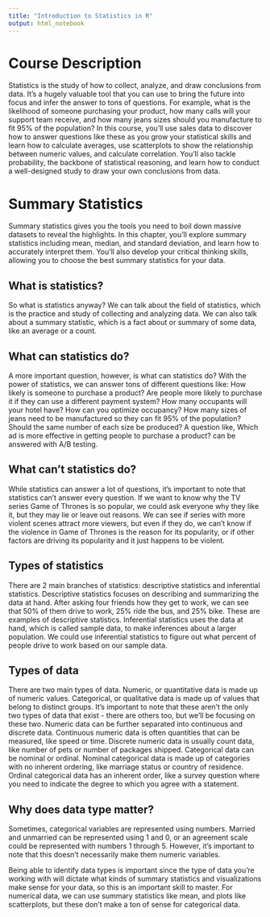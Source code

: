 ```yaml
---
title: "Introduction to Statistics in R"
output: html_notebook
---
```


# Course Description

Statistics is the study of how to collect, analyze, and draw conclusions from data. It’s a hugely valuable tool that you can use to bring the future into focus and infer the answer to tons of questions. For example, what is the likelihood of someone purchasing your product, how many calls will your support team receive, and how many jeans sizes should you manufacture to fit 95% of the population? In this course, you'll use sales data to discover how to answer questions like these as you grow your statistical skills and learn how to calculate averages, use scatterplots to show the relationship between numeric values, and calculate correlation. You'll also tackle probability, the backbone of statistical reasoning, and learn how to conduct a well-designed study to draw your own conclusions from data.

# Summary Statistics

Summary statistics gives you the tools you need to boil down massive datasets to reveal the highlights. In this chapter, you'll explore summary statistics including mean, median, and standard deviation, and learn how to accurately interpret them. You'll also develop your critical thinking skills, allowing you to choose the best summary statistics for your data.

## What is statistics?

So what is statistics anyway? We can talk about the field of statistics, which is the practice and study of collecting and analyzing data. We can also talk about a summary statistic, which is a fact about or summary of some data, like an average or a count.

## What can statistics do?

A more important question, however, is what can statistics do? With the power of statistics, we can answer tons of different questions like: How likely is someone to purchase a product? Are people more likely to purchase it if they can use a different payment system? How many occupants will your hotel have? How can you optimize occupancy? How many sizes of jeans need to be manufactured so they can fit 95% of the population? Should the same number of each size be produced? A question like, Which ad is more effective in getting people to purchase a product? can be answered with A/B testing.

## What can't statistics do?

While statistics can answer a lot of questions, it's important to note that statistics can't answer every question. If we want to know why the TV series Game of Thrones is so popular, we could ask everyone why they like it, but they may lie or leave out reasons. We can see if series with more violent scenes attract more viewers, but even if they do, we can't know if the violence in Game of Thrones is the reason for its popularity, or if other factors are driving its popularity and it just happens to be violent.

## Types of statistics

There are 2 main branches of statistics: descriptive statistics and inferential statistics. Descriptive statistics focuses on describing and summarizing the data at hand. After asking four friends how they get to work, we can see that 50% of them drive to work, 25% ride the bus, and 25% bike. These are examples of descriptive statistics. Inferential statistics uses the data at hand, which is called sample data, to make inferences about a larger population. We could use inferential statistics to figure out what percent of people drive to work based on our sample data.

## Types of data

There are two main types of data. Numeric, or quantitative data is made up of numeric values. Categorical, or qualitative data is made up of values that belong to distinct groups. It's important to note that these aren't the only two types of data that exist - there are others too, but we'll be focusing on these two. Numeric data can be further separated into continuous and discrete data. Continuous numeric data is often quantities that can be measured, like speed or time. Discrete numeric data is usually count data, like number of pets or number of packages shipped. Categorical data can be nominal or ordinal. Nominal categorical data is made up of categories with no inherent ordering, like marriage status or country of residence. Ordinal categorical data has an inherent order, like a survey question where you need to indicate the degree to which you agree with a statement.

## Why does data type matter?

Sometimes, categorical variables are represented using numbers. Married and unmarried can be represented using 1 and 0, or an agreement scale could be represented with numbers 1 through 5. However, it's important to note that this doesn't necessarily make them numeric variables.

Being able to identify data types is important since the type of data you're working with will dictate what kinds of summary statistics and visualizations make sense for your data, so this is an important skill to master. For numerical data, we can use summary statistics like mean, and plots like scatterplots, but these don't make a ton of sense for categorical data.